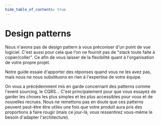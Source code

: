 ```yaml
---
hide_table_of_contents: true
---
```


# Design patterns

Nous n'avons pas de design pattern à vous préconiser d'un point de vue logiciel. C'est aussi pour cela que l'on ne fournit pas de "stack toute faite à copier/coller". Ce afin de vous laisser de la flexibilité quant à l'organisation de votre propre projet.

Notre guide essaie d'apporter des réponses quand vous ne les avez pas, mais nous ne nous substituons en rien à l'expertise de votre équipe.

On vous a précédemment mis en garde concernant des patterns comme l'event sourcing, le CQRS… C'est principalement pour que vous essayez de garder les choses les plus simples et les plus accessibles pour vous et de nouvelles recrues. Nous ne remettons pas en doute que ces patterns peuvent peut-être être utiles une fois que votre produit aura pris des proportions à faire rougir (mais ce jour-là, vous ressentirez vous-même le besoin d'adapter l'architecture).
